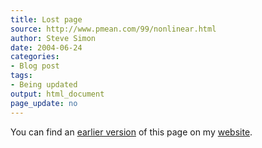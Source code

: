 ```yaml
---
title: Lost page
source: http://www.pmean.com/99/nonlinear.html
author: Steve Simon
date: 2004-06-24
categories:
- Blog post
tags:
- Being updated
output: html_document
page_update: no
---
```


You can find an [earlier version][sim1] of this page on my [website][sim2].

[sim1]: http://www.pmean.com/99/nonlinear.html
[sim2]: http://www.pmean.com

